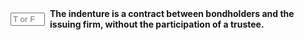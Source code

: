 ::: {.question-block}

<form onsubmit="event.preventDefault(); checkAnswerBox('module6_tf_q58','F')" style="display: flex; align-items: center; gap: 8px;">
<input type="text" id="module6_tf_q58" name="module6_tf_q58" maxlength="1" placeholder="T or F" style="width: 55px;" data-correct-answer="F" /> 
<label for="module6_tf_q58"><strong>The indenture is a contract between bondholders and the issuing firm, without the participation of a trustee.</strong></label>
</form>

<div id="feedback-module6_tf_q58" class="feedback" style="display:none;">
This is FALSE. The indenture is a contract between the issuer and a trust company representing bondholders.
</div>

:::

